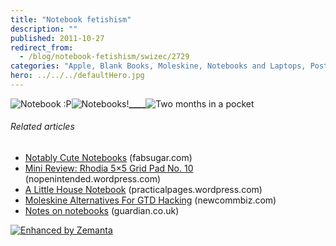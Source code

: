 ```yaml
---
title: "Notebook fetishism"
description: ""
published: 2011-10-27
redirect_from:
  - /blog/notebook-fetishism/swizec/2729
categories: "Apple, Blank Books, Moleskine, Notebooks and Laptops, Post-it note, Uncategorized, Vendors, Writers Resources"
hero: ../../../defaultHero.jpg
---
```


![](http://swizec.com/blog/wp-content/uploads/2011/10/tumblr_ltq983kENF1qekjngo1_5001.jpg "Notebook :P")![](http://swizec.com/blog/wp-content/uploads/2011/10/tumblr_ltq8eqTVOT1qekjngo1_50016.jpg "Notebooks!")**![]()![]()\_\_\_\_**![](http://swizec.com/blog/wp-content/uploads/2011/10/tumblr_ltq983kENF1qekjngo1_5006.jpg "Two months in a pocket")

###### Related articles

- [Notably Cute Notebooks](http://www.fabsugar.com/Notably-Cute-Notebooks-39487) (fabsugar.com)
- [Mini Review: Rhodia 5×5 Grid Pad No. 10](http://nopenintended.wordpress.com/2011/10/15/mini-review-rhodia-5x5-grid-pad-no-10/) (nopenintended.wordpress.com)
- [A Little House Notebook](http://practicalpages.wordpress.com/2011/10/12/a-little-house-notebook/) (practicalpages.wordpress.com)
- [Moleskine Alternatives For GTD Hacking](http://www.newcommbiz.com/moleskine-alternatives-for-gtd-hacking/) (newcommbiz.com)
- [Notes on notebooks](http://r.zemanta.com/?u=http%3A//www.guardian.co.uk/books/booksblog/2011/jul/07/notebooks-euchtterm1917-moleskine&a=48111636&rid=dc5e50b1-edaa-44e7-973a-9d2ca31bb15a&e=baf2d7bbfdb45fbc4d8b138bbfe622d2) (guardian.co.uk)

[![Enhanced by Zemanta](http://img.zemanta.com/zemified_e.png?x-id=dc5e50b1-edaa-44e7-973a-9d2ca31bb15a)](http://www.zemanta.com/ "Enhanced by Zemanta")

